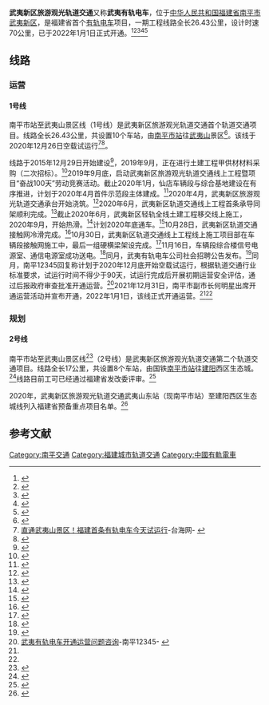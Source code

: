 {{expand|time=2015-04-25}}
{{Infobox public transit
|name=武夷新区旅游观光轨道交通
|locale={{PRC}}[[福建省|福建省]][[南平市|南平市]][[武夷新区|武夷新区]]
|service_type=[[有轨电车|有轨电车]]
|system_length= {{Convert|108|km}}（远期规划）
|lines=2条
|stations=
|track_gauge={{standard gauge}}
|operator=福建南平武夷有轨电车有限公司<ref>[http://www.wuyijt.com/index.php?m=content&c=index&a=show&catid=26&id=1699 福建南平武夷有轨电车有限公司]</ref>
|hq=
|key_person=
|website=
}}

'''武夷新区旅游观光轨道交通'''又称'''武夷有轨电车'''，位于[[中华人民共和国|中华人民共和国]][[福建省|福建省]][[南平市|南平市]][[武夷新区|武夷新区]]，是福建省首个[[有轨电车|有轨电车]]项目，一期工程线路全长26.43公里，设计时速70公里，已于2022年1月1日正式开通。<ref name="zhengshi">{{cite web|url=https://web.archive.org/web/20220102013441/http://web.app.workercn.cn/news.html?id=198027|publisher=工人日报|archive-url=https://web.archive.org/web/20220102013441/http://web.app.workercn.cn/news.html?id=198027|archive-date=2022-01-02|dead-url=no|title=武夷新区旅游观光轨道交通项目开通运营}}</ref><ref>{{Cite web |url=https://mp.weixin.qq.com/s/A-Zfh8SQ85cbGDiQYOT6rw |title=武夷新区旅游观光轨道交通项目开通初期运营公告 |access-date=2021-12-28 |archive-date=2021-12-28 |archive-url=https://web.archive.org/web/20211228121706/https://mp.weixin.qq.com/s/A-Zfh8SQ85cbGDiQYOT6rw |dead-url=no }}</ref><ref>{{Cite web |url=http://dzb.hxnews.com/2014-10/15/content_240728.htm |title=全省将新建18条城际铁路 |access-date=2016-09-03 |archive-date=2019-05-20 |archive-url=https://web.archive.org/web/20190520022026/http://dzb.hxnews.com/2014-10/15/content_240728.htm |dead-url=no }}</ref><ref>{{cite web|url=https://m.gmw.cn/2021-06/16/content_1302362163.htm|title=福建南平：武夷有轨电车开始运行试乘|archive-url=http://www.freezepage.com/1624157124EGZXEFYEMM|archive-date=2021-06-20|publisher=光明网|access-date=2021-06-20|dead-url=no}}</ref><ref name="yunying">{{cite web|url=http://society.fjtv.net/nanping/2021-12-31/4030080.html|title=慢游武夷山水 感受绿色海西 国内首条独立路权旅游观光有轨电车开通运营|publisher=福建网络广播电视台|archive-url=http://www.freezepage.com/1640932464JCGDZOPMLX|archive-date=2021-12-31|dead-url=no}}</ref>

== 线路 ==
=== 运营 ===
==== 1号线==== 
{{Main|南平市站至武夷山景区线}}
南平市站至武夷山景区线（1号线）是武夷新区旅游观光轨道交通首个轨道交通项目。线路全长26.43公里，共设置10个车站，由[[南平市站|南平市站]]往[[武夷山|武夷山]]景区<ref name=mnw>{{cite web|url=http://www.mnw.cn/news/np/2440802.html|title=南平武夷新区有轨电车票价公布！起步价5元最高价10元|date=2021-06-02|accessdate=2021-06-07|archive-date=2021-06-07|archive-url=https://web.archive.org/web/20210607032350/http://www.mnw.cn/news/np/2440802.html|dead-url=no}}</ref>。该线于2020年12月26日空载试运行<ref>[http://www.taihainet.com/news/fujian/napi/2020-12-26/2462793.html 直通武夷山景区！福建首条有轨电车今天试运行]-台海网- {{Webarchive|url=http://www.freezepage.com/1608996476QIQVUWFOQZ |date=2020-12-26 }}</ref><ref>{{Cite web |url=http://www.fjdpc.gov.cn/zfshow.aspx?ctlgid=54638175&id=102537 |title=福建省发展和改革委员会关于调整武夷新区旅游观光轨道交通武夷山东站至武夷山景区线一期工程线路终点及其概算的批复 |access-date=2016-09-03 |archive-date=2016-09-27 |archive-url=https://web.archive.org/web/20160927221343/http://www.fjdpc.gov.cn/zfshow.aspx?ctlgid=54638175&id=102537 |dead-url=no }}</ref>。

线路于2015年12月29日开始建设<ref>{{cite web|url=http://www.rail-transit.com/Detail_News.aspx?id=34358|title=『南平』武夷新区旅游观光轨道开工建设|archive-url=https://web.archive.org/web/20190521042116/http://www.rail-transit.com/Detail_News.aspx?id=34358|archive-date=2019-05-21|access-date=2016-09-03|dead-url=yes}}</ref>，2019年9月，正在进行土建工程甲供材材料采购（二次招标）。<ref>{{Cite web |url=http://ggzy.np.gov.cn/npztb/InfoDetail/?InfoID=f02f021b-aade-4e53-9f71-d0b40c58dc42&CategoryNum=010001 |title=南平市武夷新区旅游观光轨道交通武夷山东站至武夷山景区线土建工程甲供材材料采购（二次招标）包件1、（二次招标）包件2 |access-date=2019-09-11 |archive-date=2020-11-20 |archive-url=http://www.freezepage.com/1605836523QTBCHAVBCX |dead-url=no }}</ref>2019年9月底，启动武夷新区旅游观光轨道交通线上工程暨项目“奋战100天”劳动竞赛活动。截止2020年1月，仙店车辆段与综合基地建设在有序推进，计划于2020年4月首件示范段主体建成。<ref>{{cite news|url=https://mp.weixin.qq.com/s/GznsL7diWeeAm8b1gYi32Q|title=武夷新区旅游观光轨道，有新消息了|publisher=闽北日报|accessdate=2020-01-16|archive-date=2020-01-16|archive-url=https://web.archive.org/web/20200116035250/https://mp.weixin.qq.com/s/GznsL7diWeeAm8b1gYi32Q|dead-url=no}}</ref>2020年4月，武夷新区旅游观光轨道交通承台开始浇筑。<ref>{{cite web|url=http://www.tetimes.com/society/20200411/51177.html|publisher=特时代|title=武夷新区旅游观光轨道交通承台开始浇筑|access-date=2020-04-12|archive-date=2020-04-12|archive-url=https://web.archive.org/web/20200412193248/http://www.tetimes.com/society/20200411/51177.html|dead-url=no}}</ref>2020年6月，武夷新区轨道交通线上工程首条承导同架顺利完成。<ref>{{cite web|title=武夷新区轨道交通线上工程首条承导同架顺利完成|archive-url=https://web.archive.org/web/20200614033728/http://www.peoplerail.com/rail/show-1811-437298-1.html|url=http://www.peoplerail.com/rail/show-1811-437298-1.html|publisher=人民铁道网|archive-date=2020-06-14|access-date=2020-06-14|dead-url=no}}</ref>截止2020年6月，武夷新区轻轨全线土建工程移交线上施工，2020年9月，开始热滑。<ref>{{cite web|url=https://mp.weixin.qq.com/s/cH86O94QiuoxQulmALU_3A|title=新进展！武夷轻轨开启首次热滑试验 |publisher=闽北日报|date=2020-09-13}}</ref>计划2020年底通车。<ref>{{cite web|url=https://mp.weixin.qq.com/s/IsP8OxHY5PWddtYdakds_A|publisher=闽北日报|title=武夷新区轻轨年底通车|archive-url=https://web.archive.org/web/20200701082808/https://mp.weixin.qq.com/s/IsP8OxHY5PWddtYdakds_A|archive-date=2020-07-01|access-date=2020-07-01|dead-url=no}}</ref>10月28日，武夷新区轨道交通接触网冷滑完成。<ref>{{cite web|archive-url=https://web.archive.org/web/20201105054323/https://mp.weixin.qq.com/s/MWcnhqCvy2OlpGYyjEgpVA|url=https://mp.weixin.qq.com/s/MWcnhqCvy2OlpGYyjEgpVA|publisher=中铁电气化|title=决战四季度！中铁电气化局这些工程又有新推进！|archive-date=2020-11-05|access-date=2020-11-05|dead-url=no}}</ref>10月30日，武夷新区轨道交通线上工程线上施工项目部在车辆段接触网施工中，最后一组硬横梁架设完成。<ref>{{cite web|url=https://mp.weixin.qq.com/s/NAHLM3stsl8uEpxc9I986g|title=【一线速递】 项目快讯|publisher=中铁电气化局西安电化公司|date=2020-10-30|access-date=2020-11-01|archive-date=2020-11-05|archive-url=https://web.archive.org/web/20201105102147/https://mp.weixin.qq.com/s/NAHLM3stsl8uEpxc9I986g|dead-url=no}}</ref>11月16日，车辆段综合楼信号电源室、通信电源室成功送电。<ref>{{cite web|url=https://mp.weixin.qq.com/s/sNr-c6Xwi2VG6nKGvvLxFg|title=工程进展 武夷山项目车辆段综合楼设备房成功送电|publisher=中车建工|date=2020-11-20}}</ref>同月，武夷有轨电车公司社会招聘公告发布。<ref>{{Cite web |url=https://mp.weixin.qq.com/s/Fe_dHMuXYyyuqtluoXPtQA |title=招聘公告 |access-date=2020-12-02 |archive-date=2020-12-02 |archive-url=https://web.archive.org/web/20201202081822/https://mp.weixin.qq.com/s/Fe_dHMuXYyyuqtluoXPtQA |dead-url=yes }}</ref>同月，南平12345回复称计划于2020年12月底开始空载试运行，根据轨道交通行业标准要求，试运行时间不得少于90天，试运行完成后开展初期运营安全评估，通过后报政府审查批准开通运营。<ref>[http://np12345.fujian.gov.cn/detail.jsp?callId=NP20121300006 武夷有轨电车开通运营问题咨询]-南平12345- {{Webarchive|url=http://www.freezepage.com/1608017309DJNETAZEAO |date=2020-12-15 }}</ref>2021年12月31日，南平市副市长何明星出席开通运营活动并宣布开通，2022年1月1日，该线正式开通运营。<ref name="yunying"/><ref name="zhengshi"/>
{{武夷山轻轨1号线|nocat}}

=== 规划 ===
==== 2号线 ==== 
{{Main|南平市站至建阳西区生态城线}}
南平市站至武夷山景区线<ref>{{cite web|url=https://news.sina.cn/2021-01-15/detail-ikftpnnx7442583.d.html|title=今年南平市交通基础设施建设计划完成投资62.12亿元|date=2021-01-15|access-date=2021-07-15|archive-date=2021-07-15|archive-url=https://web.archive.org/web/20210715182326/https://news.sina.cn/2021-01-15/detail-ikftpnnx7442583.d.html|dead-url=no}}</ref>（2号线）是武夷新区旅游观光轨道交通第二个轨道交通项目。线路全长17公里，共设置8个车站，由国铁[[南平市站|南平市站]]往[[建阳区|建阳]]西区生态城。<ref>{{Cite web |url=http://www.jianyangnews.com/2015-08/19/content_16511351.htm |title=武夷新区拟建旅游观光轨道交通“轻轨二号线” |access-date=2016-09-03 |archive-date=2019-05-18 |archive-url=https://web.archive.org/web/20190518185252/http://www.jianyangnews.com/2015-08/19/content_16511351.htm |dead-url=no }}</ref>线路目前工可已经通过福建省发改委评审。<ref>{{cite web|url=http://liuyan.people.com.cn/threads/content?tid=6732171|title=武夷新区旅游观光轨道交通答复|publisher=人民网}}</ref>

2020年，武夷新区旅游观光轨道交通武夷山东站（现南平市站）至建阳西区生态城线列入福建省预备重点项目名单。<ref>{{cite web|url=http://www.gdjtaq.com/html/news/xwdt/11054.html|publisher=福建发改委|title=福建2020年重点项目名单公布}}</ref>
{{武夷山轻轨2号线|nocat}}

==参考文献==
{{Reflist|25em}}

{{中华人民共和国城市轨道交通}}
[[Category:南平交通|Category:南平交通]]
[[Category:福建城市轨道交通|Category:福建城市轨道交通]]
[[Category:中國有軌電車|Category:中國有軌電車]]